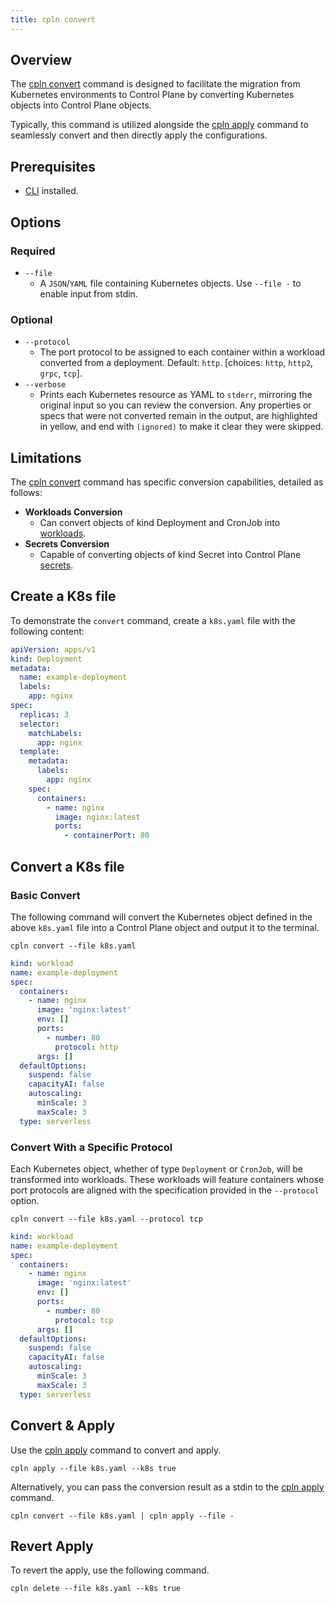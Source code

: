 ```yaml
---
title: cpln convert
---
```


## Overview

The [cpln convert](/reference/cli#convert) command is designed to facilitate the migration from Kubernetes environments to Control Plane by converting Kubernetes objects into Control Plane objects.

Typically, this command is utilized alongside the [cpln apply](/reference/cli#apply) command to seamlessly convert and then directly apply the configurations.

## Prerequisites

- [CLI](/reference/cli) installed.

## Options

### Required

- `--file`
  - A `JSON`/`YAML` file containing Kubernetes objects. Use `--file -` to enable input from stdin.

### Optional

- `--protocol`
  - The port protocol to be assigned to each container within a workload converted from a deployment. Default: `http`. [choices: `http`, `http2`, `grpc`, `tcp`].
- `--verbose`
  - Prints each Kubernetes resource as YAML to `stderr`, mirroring the original input so you can review the conversion. Any properties or specs that were not converted remain in the output, are highlighted in yellow, and end with `(ignored)` to make it clear they were skipped.

## Limitations

The [cpln convert](/reference/cli#convert) command has specific conversion capabilities, detailed as follows:

- **Workloads Conversion**
  - Can convert objects of kind Deployment and CronJob into [workloads](/reference/workload).
- **Secrets Conversion**
  - Capable of converting objects of kind Secret into Control Plane [secrets](/reference/secret).

## Create a K8s file

To demonstrate the `convert` command, create a `k8s.yaml` file with the following content:

```yaml YAML
apiVersion: apps/v1
kind: Deployment
metadata:
  name: example-deployment
  labels:
    app: nginx
spec:
  replicas: 3
  selector:
    matchLabels:
      app: nginx
  template:
    metadata:
      labels:
        app: nginx
    spec:
      containers:
        - name: nginx
          image: nginx:latest
          ports:
            - containerPort: 80
```

## Convert a K8s file

### Basic Convert

The following command will convert the Kubernetes object defined in the above `k8s.yaml` file into a Control Plane object and output it to the terminal.

```
cpln convert --file k8s.yaml
```

<Accordion title="Output">

```yaml YAML
kind: workload
name: example-deployment
spec:
  containers:
    - name: nginx
      image: 'nginx:latest'
      env: []
      ports:
        - number: 80
          protocol: http
      args: []
  defaultOptions:
    suspend: false
    capacityAI: false
    autoscaling:
      minScale: 3
      maxScale: 3
  type: serverless
```

</Accordion>

### Convert With a Specific Protocol

Each Kubernetes object, whether of type `Deployment` or `CronJob`, will be transformed into workloads. These workloads will feature containers whose port protocols are aligned with the specification provided in the `--protocol` option.

```
cpln convert --file k8s.yaml --protocol tcp
```

<Accordion title="Output">

```yaml YAML
kind: workload
name: example-deployment
spec:
  containers:
    - name: nginx
      image: 'nginx:latest'
      env: []
      ports:
        - number: 80
          protocol: tcp
      args: []
  defaultOptions:
    suspend: false
    capacityAI: false
    autoscaling:
      minScale: 3
      maxScale: 3
  type: serverless
```

</Accordion>

## Convert & Apply

Use the [cpln apply](/reference/cli#apply) command to convert and apply.

```
cpln apply --file k8s.yaml --k8s true
```

Alternatively, you can pass the conversion result as a stdin to the [cpln apply](/reference/cli#apply) command.

`cpln convert --file k8s.yaml | cpln apply --file - `

## Revert Apply

To revert the apply, use the following command.

```
cpln delete --file k8s.yaml --k8s true
```
